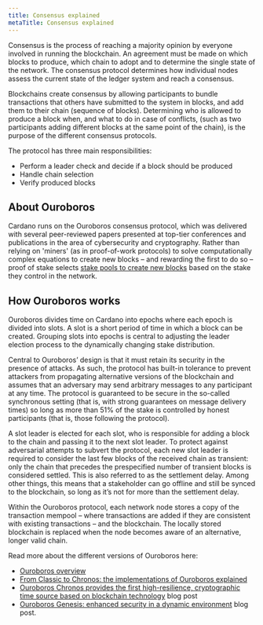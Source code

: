 ```yaml
---
title: Consensus explained
metaTitle: Consensus explained
---
```


Consensus is the process of reaching a majority opinion by everyone involved in running the blockchain. An agreement must be made on which blocks to produce, which chain to adopt and to determine the single state of the network. The consensus protocol determines how individual nodes assess the current state of the ledger system and reach a consensus.

Blockchains create consensus by allowing participants to bundle transactions that others have submitted to the system in blocks, and add them to their chain (sequence of blocks). Determining who is allowed to produce a block when, and what to do in case of conflicts, (such as two participants adding different blocks at the same point of the chain), is the purpose of the different consensus protocols.

The protocol has three main responsibilities:

-   Perform a leader check and decide if a block should be produced
-   Handle chain selection
-   Verify produced blocks
   
## About Ouroboros

Cardano runs on the Ouroboros consensus protocol, which was delivered with several peer-reviewed papers presented at top-tier conferences and publications in the area of cybersecurity and cryptography. Rather than relying on 'miners' (as in proof-of-work protocols) to solve computationally complex equations to create new blocks – and rewarding the first to do so – proof of stake selects [stake pools to create new blocks](https://docs.cardano.org/new-to-cardano/cardano-nodes/#howdoesitwork) based on the stake they control in the network.

## How Ouroboros works

Ouroboros divides time on Cardano into epochs where each epoch is divided into slots. A slot is a short period of time in which a block can be created. Grouping slots into epochs is central to adjusting the leader election process to the dynamically changing stake distribution.

Central to Ouroboros’ design is that it must retain its security in the presence of attacks. As such, the protocol has built-in tolerance to prevent attackers from propagating alternative versions of the blockchain and assumes that an adversary may send arbitrary messages to any participant at any time. The protocol is guaranteed to be secure in the so-called synchronous setting (that is, with strong guarantees on message delivery times) so long as more than 51% of the stake is controlled by honest participants (that is, those following the protocol).

A slot leader is elected for each slot, who is responsible for adding a block to the chain and passing it to the next slot leader. To protect against adversarial attempts to subvert the protocol, each new slot leader is required to consider the last few blocks of the received chain as transient: only the chain that precedes the prespecified number of transient blocks is considered settled. This is also referred to as the settlement delay. Among other things, this means that a stakeholder can go offline and still be synced to the blockchain, so long as it’s not for more than the settlement delay.

Within the Ouroboros protocol, each network node stores a copy of the transaction mempool – where transactions are added if they are consistent with existing transactions – and the blockchain. The locally stored blockchain is replaced when the node becomes aware of an alternative, longer valid chain.

Read more about the different versions of Ouroboros here:

-   [Ouroboros overview](https://docs.cardano.org/learn/ouroboros-overview)
-   [From Classic to Chronos: the implementations of Ouroboros explained](https://iohk.io/en/blog/posts/2022/06/03/from-classic-to-chronos-the-implementations-of-ouroboros-explained/)
-   [Ouroboros Chronos provides the first high-resilience, cryptographic time source based on blockchain technology](https://iohk.io/en/blog/posts/2021/10/27/ouroboros-chronos-provides-the-first-high-resilience-cryptographic-time-source-based-on-blockchain/) blog post
-   [Ouroboros Genesis: enhanced security in a dynamic environment](https://iohk.io/en/blog/posts/2023/02/09/ouroboros-genesis-enhanced-security-in-a-dynamic-environment/) blog post.
